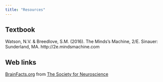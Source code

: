 ```yaml
---
title: "Resources"
---
```


## Textbook

Watson, N.V. & Breedlove, S.M. (2016). The Minds's Machine, 2/E. Sinauer: Sunderland, MA. http://2e.mindsmachine.com

## Web links

[BrainFacts.org](http://www.brainfacts.org) from [The Society for Neuroscience](http://sfn.org)
